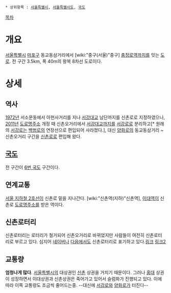  * 상위항목 : [[서울특별시]], [[서울특별시도]], [[국도]]

{{{+1 新村路 / Sinchon-ro }}}

[[목차]]

= 개요 =
[[서울특별시]] [[마포구]] 동교동삼거리에서 [wiki:"중구(서울)"중구] [[충정로역]]까지를 잇는 [[도로]]. 전 구간 3.5km, 폭 40m의 왕복 8차선 도로이다. 

= 상세 =
== 역사 ==
[[1972년]] 서소문동에서 아현사거리를 지나 [[서강대교]] 남단까지를 신촌로로 지정하였으나, [[2011년]] [[도로명주소]] 개정 때 신촌오거리에서 [[서강대교]]까지를 [[서강로]]로 분리하고[* 원래의 [[서강로]]는 [[백범로]]의 연장선으로 편입되어 사라졌다.], 대신 [[양화로]]의 동교동삼거리 ~ 신촌오거리 구간을 [[신촌로]]로 편입해 왔다.

== [[국도]] ==
전 구간이 [[6번 국도]] 구간이다.

== 연계교통 ==
[[서울 지하철 2호선]]이 신촌로 밑을 지나간다. [wiki:"신촌역(지하)"신촌역], [[이대역]]이 신촌로 [[도로명주소]]를 받은 역이다.

== 신촌로터리 ==
신촌로터리는 로터리가 철거되어 신촌오거리로 바뀌었지만 사람들이 여전히 신촌로터리로 부르고 있다. 심지어 [[네이버]]나 [[다음]]에서도 신촌로터리로 표기하고 있다.[http://map.naver.com/local/siteview.nhn?code=18773268 링크] [http://place.map.daum.net/10608782 링크2]

== 교통량 ==
'''엄청나게 많다'''. [[서울특별시]]의 대상권인 [[신촌]] 상권을 거치기 때문이다. 그러나 [[홍대]] 상권이 성장하면서 이대상권과 신촌상권은 죽어가고 있어서 슬럼화가 진행되고 있다. 이에 따라 이쪽 교통량도 조금씩 줄어드는중. --대신에 [[서강로]]와 [[양화로]]가 터진다--
